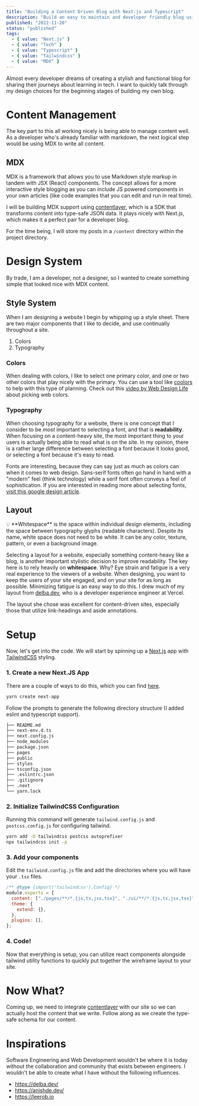 ```yaml
---
title: "Building a Content Driven Blog with Next.js and Typescript"
description: "Build an easy to maintain and developer friendly blog using Next.JS with the added benefits of typescript."
published: "2022-11-20"
status: "published"
tags:
  - { value: "Next.js" }
  - { value: "Tech" }
  - { value: "Typescript" }
  - { value: "Tailwindcss" }
  - { value: "MDX" }
---
```


Almost every developer dreams of creating a stylish and functional blog for sharing their journeys about learning in tech. I want to quickly
talk through my design choices for the beginning stages of building my own blog.

# Content Management

The key part to this all working nicely is being able to manage content well. As a developer who's already familiar with markdown, the next
logical step would be using MDX to write all content.

## MDX

MDX is a framework that allows you to use Markdown style markup in tandem with JSX (React) components. The concept allows for a more interactive style blogging as you can include JS powered components in your own articles (like 
code examples that you can edit and run in real time).

I will be building MDX support using [contentlayer](https://www.contentlayer.dev), which is a SDK that transforms content into type-safe JSON data. It plays nicely with Next.js, which makes it a perfect pair for a developer blog.

For the time being, I will store my posts in a `/content` directory within the project directory.

# Design System

By trade, I am a developer, not a designer, so I wanted to create something simple that looked nice with MDX content.

## Style System

When I am designing a website I begin by whipping up a style sheet. There are two major components that I like to decide, and use continually throughout a site.

1. Colors
2. Typography

### Colors

When dealing with colors, I like to select one primary color, and one or two other colors that play nicely with the primary. You can use a tool like [coolors](https://coolors.co)
to help with this type of planning. Check out this [video by Web Design Life](https://www.youtube.com/watch?v=lhNCOHEI-nE) about picking web colors.

### Typography

When choosing typography for a website, there is one concept that I consider to be _most_ important to selecting a font, and that is **readability**. When focusing
on a content-heavy site, the most important thing to your users is actually being able to read what is on the site. In my opinion, there is a rather large difference
between selecting a font because it looks good, or selecting a font because it's easy to read.

Fonts are interesting, because they can say just as much as colors can when it comes to web design. Sans-serif fonts often go hand in hand with a "modern" feel (think
technology) while a serif font often conveys a feel of sophistication. If you are interested in reading more about selecting fonts, [visit this google design article](https://design.google/library/choosing-web-fonts-beginners-guide/).

## Layout

<Aside>
  💡 **Whitespace** is the space within individual design elements, including the
  space between typography glyphs (readable characters). Despite its name, white
  space does not need to be white. It can be any color, texture, pattern, or
  even a background image.
</Aside>

Selecting a layout for a website, especially something content-heavy like a blog, is another important stylistic decision to improve readability. The key here is to rely heavily on
**whitespace**. Why? Eye strain and fatigue is a very real experience to the viewers of a website. When designing, you want to keep the users of your site engaged, and
on your site for as long as possible. Minimizing fatigue is an easy way to do this. I drew much of my layout from [delba.dev](https://delba.dev/), who is a developer
experience engineer at Vercel.

The layout she chose was excellent for content-driven sites, especially those that utilize link-headings and aside annotations.

# Setup

Now, let's get into the code. We will start by spinning up a [Next.js](https://nextjs.org) app with [TailwindCSS](https://tailwindcss.com/) styling.

### 1. Create a new Next.JS App

There are a couple of ways to do this, which you can find [here](https://nextjs.org/docs/getting-started).

```sh title="terminal"
yarn create next-app
```

Follow the prompts to generate the following directory structure (I added eslint and typescript support).

```sh
├── README.md
├── next-env.d.ts
├── next.config.js
├── node_modules
├── package.json
├── pages
├── public
├── styles
├── tsconfig.json
├── .eslintrc.json
├── .gitignore
├── .next
└── yarn.lock
```

### 2. Initialize TailwindCSS Configuration

Running this command will generate `tailwind.config.js` and `postcss.config.js` for configuring tailwind.

```sh title="terminal"
yarn add -D tailwindcss postcss autoprefixer
npx tailwindcss init -p
```

### 3. Add your components

Edit the `tailwind.config.js` file and add the directories where you will have your `.tsx` files.

```js showLineNumber title="tailwind.config.js" {4,5}
/** @type {import('tailwindcss').Config} */
module.exports = {
  content: ["./pages/**/*.{js,ts,jsx,tsx}", "./ui/**/*.{js,ts,jsx,tsx}"],
  theme: {
    extend: {},
  },
  plugins: [],
};
```

### 4. Code!

Now that everything is setup, you can utilize react components alongside tailwind utility functions to quickly put together the wireframe
layout to your site.

# Now What?

Coming up, we need to integrate [contentlayer](https://www.contentlayer.dev) with our site so we can actually host the content that we write.
Follow along as we create the type-safe schema for our content.

# Inspirations

Software Engineering and Web Development wouldn't be where it is today without the collaboration and community that exists between engineers.
I wouldn't be able to create what I have without the following influences.

- https://delba.dev/
- https://anishde.dev/
- https://leerob.io